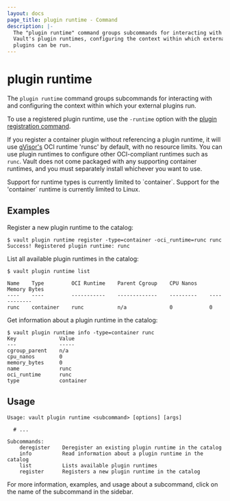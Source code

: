 ```yaml
---
layout: docs
page_title: plugin runtime - Command
description: |-
  The "plugin runtime" command groups subcommands for interacting with
  Vault's plugin runtimes, configuring the context within which external
  plugins can be run.
---
```


# plugin runtime

The `plugin runtime` command groups subcommands for interacting with
and configuring the context within which your external plugins run.

To use a registered plugin runtime, use the `-runtime` option with the
[plugin registration command](/vault/docs/commands/plugin/register).

If you register a container plugin without referencing a plugin runtime, it will
use [gVisor's](https://gvisor.dev/) OCI runtime 'runsc' by default, with no
resource limits. You can use plugin runtimes to configure other OCI-compliant
runtimes such as `runc`. Vault does not come packaged with any supporting
container runtimes, and you must separately install whichever you want to use.

<Note title="Limited -type flag support">
  Support for runtime types is currently limited to `container`.
</Note>

<Note title="Limited OS support">
  Support for the 'container` runtime is currently limited to Linux.
</Note>

## Examples

Register a new plugin runtime to the catalog:

```shell-session
$ vault plugin runtime register -type=container -oci_runtime=runc runc
Success! Registered plugin runtime: runc
```

List all available plugin runtimes in the catalog:

```shell-session
$ vault plugin runtime list

Name    Type         OCI Runtime    Parent Cgroup    CPU Nanos    Memory Bytes
----    ----         -----------    -------------    ---------    ------------
runc    container    runc           n/a              0            0
```

Get information about a plugin runtime in the catalog:

```shell-session
$ vault plugin runtime info -type=container runc
Key              Value
---              -----
cgroup_parent    n/a
cpu_nanos        0
memory_bytes     0
name             runc
oci_runtime      runc
type             container
```

## Usage

```text
Usage: vault plugin runtime <subcommand> [options] [args]

  # ...

Subcommands:
    deregister    Deregister an existing plugin runtime in the catalog
    info          Read information about a plugin runtime in the catalog
    list          Lists available plugin runtimes
    register      Registers a new plugin runtime in the catalog
```

For more information, examples, and usage about a subcommand, click on the name
of the subcommand in the sidebar.

